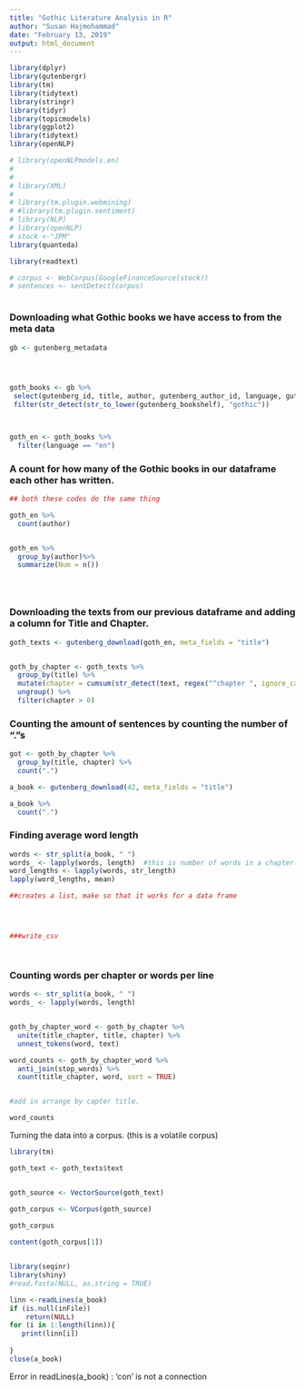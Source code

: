 ```yaml
---
title: "Gothic Literature Analysis in R"
author: "Susan Hajmohammad"
date: "February 13, 2019"
output: html_document
---
```


```r

library(dplyr)
library(gutenbergr)
library(tm)
library(tidytext)
library(stringr)
library(tidyr)
library(topicmodels)
library(ggplot2)
library(tidytext)
library(openNLP)

# library(openNLPmodels.en)
# 
# 
# library(XML)
# 
# library(tm.plugin.webmining)
# #library(tm.plugin.sentiment)
# library(NLP)
# library(openNLP)
# stock <-"JPM"
library(quanteda)

library(readtext)

# corpus <- WebCorpus(GoogleFinanceSource(stock))
# sentences <- sentDetect(corpus)



```
 

### Downloading what Gothic books we have access to from the meta data
 
 
```r


gb <- gutenberg_metadata




goth_books <- gb %>%
 select(gutenberg_id, title, author, gutenberg_author_id, language, gutenberg_bookshelf, rights, has_text) %>%   
 filter(str_detect(str_to_lower(gutenberg_bookshelf), "gothic"))



goth_en <- goth_books %>%
  filter(language == "en")


```
 
 
### A count for how many of the Gothic books in our dataframe each other has written. 
 
 
```r

## both these codes do the same thing 

goth_en %>%
  count(author)


goth_en %>% 
  group_by(author)%>%
  summarize(Num = n())





```
 
### Downloading the texts from our previous dataframe and adding a column for Title and Chapter.   
 
```r


goth_texts <- gutenberg_download(goth_en, meta_fields = "title")


goth_by_chapter <- goth_texts %>%
  group_by(title) %>%
  mutate(chapter = cumsum(str_detect(text, regex("^chapter ", ignore_case = TRUE)))) %>%
  ungroup() %>%
  filter(chapter > 0)


```
 
 
### Counting the amount of sentences by counting the number of "."s 
 
```r



got <- goth_by_chapter %>%
  group_by(title, chapter) %>%
  count(".")

a_book <- gutenberg_download(42, meta_fields = "title")

a_book %>%
  count(".")

```
 
 
 
### Finding average word length  
 
 
```r




words <- str_split(a_book, " ")
words_ <- lapply(words, length)  #this is number of words in a chapter. 
word_lengths <- lapply(words, str_length)
lapply(word_lengths, mean)

##creates a list, make so that it works for a data frame




###write_csv




```
 
 
### Counting words per chapter or words per line

```r
words <- str_split(a_book, " ")
words_ <- lapply(words, length)



```

 
 
 
```r

goth_by_chapter_word <- goth_by_chapter %>%
  unite(title_chapter, title, chapter) %>%
  unnest_tokens(word, text)

word_counts <- goth_by_chapter_word %>%
  anti_join(stop_words) %>%
  count(title_chapter, word, sort = TRUE)


#add in arrange by capter title. 

word_counts

```
 
 
Turning the data into a corpus. (this is a volatile corpus)

```r

library(tm)

goth_text <- goth_texts$text


goth_source <- VectorSource(goth_text)

goth_corpus <- VCorpus(goth_source)
 
goth_corpus

content(goth_corpus[1])


library(seqinr)
library(shiny)
#read.fasta(NULL, as.string = TRUE)

linn <-readLines(a_book) 
if (is.null(inFile))
    return(NULL)
for (i in 1:length(linn)){
   print(linn[i])
  
}
close(a_book)

```
 


Error in readLines(a_book) : 'con' is not a connection











